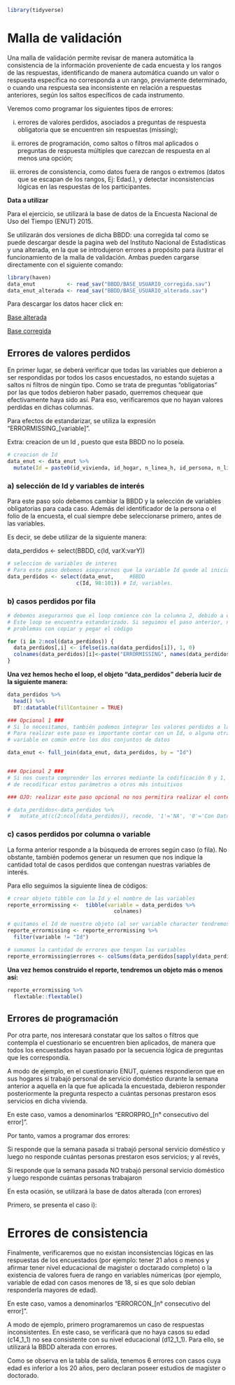 ```r
library(tidyverse)
```


# Malla de validación

Una malla de validación permite revisar de manera automática la consistencia de la información proveniente de cada encuesta y los rangos de las respuestas, identificando de manera automática cuando un valor o respuesta específica no corresponda a un rango, previamente determinado, o cuando una respuesta sea inconsistente en relación a respuestas anteriores, según los saltos específicos de cada instrumento.

Veremos como programar los siguientes tipos de errores:

i. errores de valores perdidos, asociados a preguntas de respuesta obligatoria que se encuentren sin respuestas (missing);

ii. errores de programación, como saltos o filtros mal aplicados o preguntas de respuesta múltiples que carezcan de respuesta en al menos una opción;

iii. errores de consistencia, como datos fuera de rangos o extremos (datos que se escapan de los rangos, Ej: Edad.), y detectar inconsistencias lógicas en las respuestas de los participantes.

**Data a utilizar**

Para el ejercicio, se utilizará la base de datos de la Encuesta Nacional de Uso del Tiempo (ENUT) 2015.

Se utilizarán dos versiones de dicha BBDD: una corregida tal como se puede descargar desde la pagina web del Instituto Nacional de Estadísticas y una alterada, en la que se introdujeron errores a propósito para ilustrar el funcionamiento de la malla de validación. Ambas pueden cargarse directamente con el siguiente comando:

```r
library(haven)
data_enut          <- read_sav("BBDD/BASE_USUARIO_corregida.sav")
data_enut_alterada <- read_sav("BBDD/BASE_USUARIO_alterada.sav")
```

Para descargar los datos hacer click en:

[Base alterada](https://github.com/Jona-S99/Bookdown/raw/master/BBDD/BASE_USUARIO_alterada.sav)

[Base corregida](https://github.com/Jona-S99/Bookdown/raw/master/BBDD/BASE_USUARIO_corregida.sav)


## Errores de valores perdidos

En primer lugar, se deberá verificar que todas las variables que debieron a ser respondidas por todos los casos encuestados, no estando sujetas a saltos ni filtros de ningún tipo. Como se trata de preguntas "obligatorias" por las que todos debieron haber pasado, querremos chequear que efectivamente haya sido así. Para eso, verificaremos que no hayan valores perdidas en dichas columnas.


Para efectos de estandarizar, se utiliza la expresión "ERRORMISSING_[variable]".

Extra: creacion de un Id , puesto que esta BBDD no lo poseía.


```r
# creacion de Id
data_enut <- data_enut %>% 
  mutate(Id = paste0(id_vivienda, id_hogar, n_linea_h, id_persona, n_linea_p))
```

### a) selección de Id y variables de interés

Para este paso solo debemos cambiar la BBDD y la selección de variables obligatorias para cada caso. Además del identificador de la persona o el folio de la encuesta, el cual siempre debe seleccionarse primero, antes de las variables.

Es decir, se debe utilizar de la siguiente manera:

data_perdidos <- select(BBDD,
                      c(Id, varX:varY))

```r
# seleccion de variables de interes
# Para este paso debemos asegurarnos que la variable Id quede al inicio de la seleccion
data_perdidos <- select(data_enut,     #BBDD
                      c(Id, 98:101)) # Id, variables.
```


### b) casos perdidos por fila
```r
# debemos asegurarnos que el loop comience con la columna 2, debido a que la 1 es el Id: i in 2:ncol
# Este loop se encuentra estandarizado. Si seguimos el paso anterior, no deberíamos
# problemas con copiar y pegar el código

for (i in 2:ncol(data_perdidos)) {
  data_perdidos[,i] <- ifelse(is.na(data_perdidos[i]), 1, 0)
  colnames(data_perdidos)[i]<-paste("ERRORMISSING", names(data_perdidos)[i], sep = "_")
}
```

**Una vez hemos hecho el loop, el objeto "data_perdidos" debería lucir de la siguiente manera:**

```r
data_perdidos %>% 
  head() %>% 
  DT::datatable(fillContainer = TRUE)
```


```r
### Opcional 1 ###
# Si lo necesitamos, también podemos integrar los valores perdidos a la bbdd original
# Para realizar este paso es importante contar con un Id, o alguna otra 
# variable en común entre los dos conjuntos de datos

data_enut <- full_join(data_enut, data_perdidos, by = "Id")


### Opcional 2 ###
# Si nos cuesta comprender los errores mediante la codificación 0 y 1, tenemos la opción
# de recodificar estos parámetros a otros más intuitivos

### OJO: realizar este paso opcional no nos permitira realizar el conteo total por variable ###

# data_perdidos<-data_perdidos %>% 
#   mutate_at(c(2:ncol(data_perdidos)), recode, '1'='NA', '0'='Con Dato')

```



### c) casos perdidos por columna o variable

La forma anterior responde a la búsqueda de errores según caso (o fila). No obstante, también podemos generar un resumen que nos indique la cantidad total de casos perdidos que contengan nuestras variables de interés.

Para ello seguimos la siguiente línea de códigos:

```r
# crear objeto tibble con la Id y el nombre de las variables
reporte_errormissing <-  tibble(variable = data_perdidos %>% 
                                  colnames)

# quitamos el Id de nuestro objeto (al ser variable character tendremos conflictos para sumar la canidad errores)
reporte_errormissing <- reporte_errormissing %>% 
  filter(variable != "Id")

# sumamos la cantidad de errores que tengan las variables
reporte_errormissing$errores <- colSums(data_perdidos[sapply(data_perdidos, is.numeric)], na.rm = F)
```

**Una vez hemos construido el reporte, tendremos un objeto más o menos así:**

```r
reporte_errormissing %>% 
  flextable::flextable()
```



## Errores de programación

Por otra parte, nos interesará constatar que los saltos o filtros que contempla el cuestionario se encuentren bien aplicados, de manera que todos los encuestados hayan pasado por la secuencia lógica de preguntas que les correspondía.

A modo de ejemplo, en el cuestionario ENUT, quienes respondieron que en sus hogares sí trabajó personal de servicio doméstico durante la semana anterior a aquella en la que fue aplicada la encuestada, debieron responder posteriormente la pregunta respecto a cuántas personas prestaron esos servicios en dicha vivienda.

En este caso, vamos a denominarlos "ERRORPRO_[n° consecutivo del error]".

Por tanto, vamos a programar dos errores:

Si responde que la semana pasada si trabajó personal servicio doméstico y luego no responde cuántas personas prestaron esos servicios; y al revés,

Si responde que la semana pasada NO trabajó personal servicio doméstico y luego responde cuántas personas trabajaron

En esta ocasión, se utilizará la base de datos alterada (con errores)

Primero, se presenta el caso i):



# Errores de consistencia

Finalmente, verificaremos que no existan inconsistencias lógicas en las respuestas de los encuestados (por ejemplo: tener 21 años o menos y afirmar tener nivel educacional de magister o doctarado completo) o la existencia de valores fuera de rango en variables númericas (por ejemplo, variable de edad con casos menores de 18, si es que solo debían responderla mayores de edad).

En este caso, vamos a denominarlos "ERRORCON_[n° consecutivo del error]".

A modo de ejemplo, primero programaremos un caso de respuestas inconsistentes. En este caso, se verificará que no haya casos su edad (c14_1_1) no sea consistente con su nivel educacional (d12_1_1). Para ello, se utilizará la BBDD alterada con errores.

Como se observa en la tabla de salida, tenemos 6 errores con casos cuya edad es inferior a los 20 años, pero declaran poseer estudios de magíster o doctorado.




































